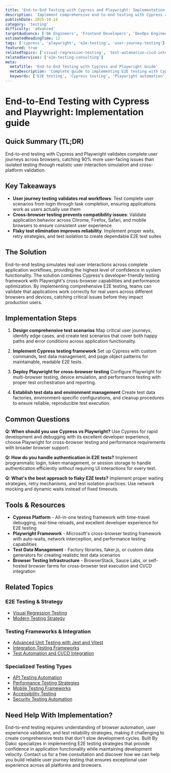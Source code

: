 ```yaml
---
title: 'End-to-End Testing with Cypress and Playwright: Implementation guide'
description: 'Implement comprehensive end-to-end testing with Cypress and Playwright for user journey validation, cross-browser testing, and application reliability assurance.'
publishDate: 2025-10-14
category: 'testing'
difficulty: 'advanced'
targetAudience: ['QA Engineers', 'Frontend Developers', 'DevOps Engineers']
estimatedReadingTime: 12
tags: ['cypress', 'playwright', 'e2e-testing', 'user-journey-testing']
featured: true
relatedTopics: ['visual-regression-testing', 'test-automation-cicd-integration', 'modern-testing-strategy', 'advanced-unit-testing-jest-vitest', 'integration-testing-frameworks', 'api-testing-automation', 'performance-testing-strategies', 'mobile-testing-frameworks', 'accessibility-testing', 'security-testing-automation']
relatedServices: ['e2e-testing-consulting']
meta:
  metaTitle: 'End-to-End Testing with Cypress and Playwright Guide'
  metaDescription: 'Complete guide to implementing E2E testing with Cypress and Playwright for comprehensive user journey validation.'
  keywords: ['E2E testing', 'Cypress testing', 'Playwright automation', 'cross-browser testing']
---
```


# End-to-End Testing with Cypress and Playwright: Implementation guide

## Quick Summary (TL;DR)

End-to-end testing with Cypress and Playwright validates complete user journeys across browsers, catching 90% more user-facing issues than isolated testing through realistic user interaction simulation and cross-platform validation.

## Key Takeaways

- **User journey testing validates real workflows**: Test complete user scenarios from login through task completion, ensuring applications work as users actually use them
- **Cross-browser testing prevents compatibility issues**: Validate application behavior across Chrome, Firefox, Safari, and mobile browsers to ensure consistent user experience
- **Flaky test elimination improves reliability**: Implement proper waits, retry strategies, and test isolation to create dependable E2E test suites

## The Solution

End-to-end testing simulates real user interactions across complete application workflows, providing the highest level of confidence in system functionality. The solution combines Cypress's developer-friendly testing framework with Playwright's cross-browser capabilities and performance optimization. By implementing comprehensive E2E testing, teams can validate that applications work correctly for real users across different browsers and devices, catching critical issues before they impact production users.

## Implementation Steps

1. **Design comprehensive test scenarios**
   Map critical user journeys, identify edge cases, and create test scenarios that cover both happy paths and error conditions across application functionality.

2. **Implement Cypress testing framework**
   Set up Cypress with custom commands, test data management, and page object patterns for maintainable, readable E2E tests.

3. **Deploy Playwright for cross-browser testing**
   Configure Playwright for multi-browser testing, device emulation, and performance testing with proper test orchestration and reporting.

4. **Establish test data and environment management**
   Create test data factories, environment-specific configurations, and cleanup procedures to ensure reliable, reproducible test execution.

## Common Questions

**Q: When should you use Cypress vs Playwright?**
Use Cypress for rapid development and debugging with its excellent developer experience, choose Playwright for cross-browser testing and performance requirements with broader browser support.

**Q: How do you handle authentication in E2E tests?**
Implement programmatic login, token management, or session storage to handle authentication efficiently without requiring UI interactions for every test.

**Q: What's the best approach to flaky E2E tests?**
Implement proper waiting strategies, retry mechanisms, and test isolation practices. Use network mocking and dynamic waits instead of fixed timeouts.

## Tools & Resources

- **Cypress Platform** - All-in-one testing framework with time-travel debugging, real-time reloads, and excellent developer experience for E2E testing
- **Playwright Framework** - Microsoft's cross-browser testing framework with auto-waits, network interception, and performance testing capabilities
- **Test Data Management** - Factory libraries, faker.js, or custom data generators for creating realistic test data scenarios
- **Browser Testing Infrastructure** - BrowserStack, Sauce Labs, or self-hosted browser farms for cross-browser test execution and CI/CD integration

## Related Topics

### E2E Testing & Strategy
- [Visual Regression Testing](/topics/visual-regression-testing)
- [Modern Testing Strategy](/topics/modern-testing-strategy)

### Testing Frameworks & Integration
- [Advanced Unit Testing with Jest and Vitest](/topics/advanced-unit-testing-jest-vitest)
- [Integration Testing Frameworks](/topics/integration-testing-frameworks)
- [Test Automation and CI/CD Integration](/topics/test-automation-cicd-integration)

### Specialized Testing Types
- [API Testing Automation](/topics/api-testing-automation)
- [Performance Testing Strategies](/topics/performance-testing-strategies)
- [Mobile Testing Frameworks](/topics/mobile-testing-frameworks)
- [Accessibility Testing](/topics/accessibility-testing)
- [Security Testing Automation](/topics/security-testing-automation)

## Need Help With Implementation?

End-to-end testing requires understanding of browser automation, user experience validation, and test reliability strategies, making it challenging to create comprehensive tests that don't slow development cycles. Built By Dakic specializes in implementing E2E testing strategies that provide confidence in application functionality while maintaining development velocity. Contact us for a free consultation and discover how we can help you build reliable user journey testing that ensures exceptional user experience across all platforms and browsers.
